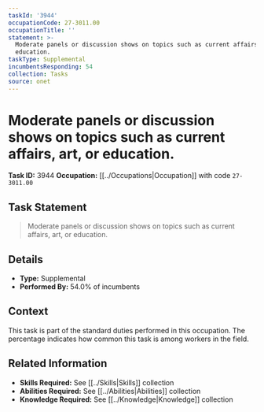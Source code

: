 ```yaml
---
taskId: '3944'
occupationCode: 27-3011.00
occupationTitle: ''
statement: >-
  Moderate panels or discussion shows on topics such as current affairs, art, or
  education.
taskType: Supplemental
incumbentsResponding: 54
collection: Tasks
source: onet
---
```

# Moderate panels or discussion shows on topics such as current affairs, art, or education.

**Task ID:** 3944
**Occupation:** [[../Occupations|Occupation]] with code `27-3011.00`

## Task Statement

> Moderate panels or discussion shows on topics such as current affairs, art, or education.

## Details

- **Type:** Supplemental
- **Performed By:** 54.0% of incumbents

## Context

This task is part of the standard duties performed in this occupation. The percentage indicates how common this task is among workers in the field.

## Related Information

- **Skills Required:** See [[../Skills|Skills]] collection
- **Abilities Required:** See [[../Abilities|Abilities]] collection
- **Knowledge Required:** See [[../Knowledge|Knowledge]] collection

